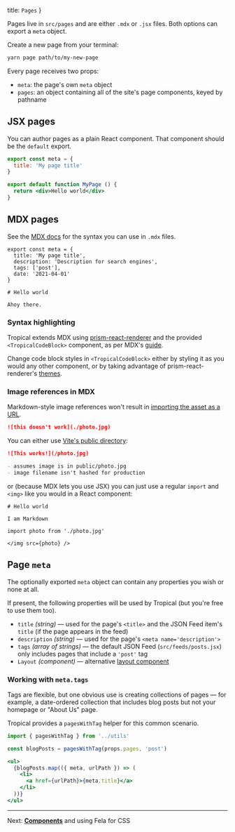   title: `Pages`
}

Pages live in `src/pages` and are either `.mdx` or `.jsx` files. Both options can export a `meta` object.

Create a new page from your terminal:

```bash
yarn page path/to/my-new-page
```

Every page receives two props:

- `meta`: the page's own `meta` object
- `pages`: an object containing all of the site's page components, keyed by pathname

## JSX pages

You can author pages as a plain React component. That component should be the `default` export.

```jsx
export const meta = {
  title: 'My page title'
}

export default function MyPage () {
  return <div>Hello world</div>
}
```

## MDX pages

See the [MDX docs](https://mdxjs.com/) for the syntax you can use in `.mdx` files.

```
export const meta = {
  title: 'My page title',
  description: 'Description for search engines',
  tags: ['post'],
  date: '2021-04-01'
}

# Hello world

Ahoy there.
```

### Syntax highlighting

Tropical extends MDX using [prism-react-renderer](https://github.com/FormidableLabs/prism-react-renderer) and the provided `<TropicalCodeBlock>` component, as per MDX's [guide](https://mdxjs.com/guides/syntax-highlighting).

Change code block styles in `<TropicalCodeBlock>` either by styling it as you would any other component, or by taking advantage of prism-react-renderer's [themes](https://github.com/FormidableLabs/prism-react-renderer#theming).

### Image references in MDX

Markdown-style image references won't result in [importing the asset as a URL](https://vitejs.dev/guide/assets.html#importing-asset-as-url).

```markdown
![this doesn't work](./photo.jpg)
```

You can either use [Vite's public directory](https://vitejs.dev/guide/assets.html#the-public-directory):

```markdown
![This works!](/photo.jpg)

- assumes image is in public/photo.jpg
- image filename isn't hashed for production
```

or (because MDX lets you use JSX) you can just use a regular `import` and `<img>` like you would in a React component:

```
# Hello world

I am Markdown

import photo from './photo.jpg'

</img src={photo} />
```

## Page `meta`

The optionally exported `meta` object can contain any properties you wish or none at all.

If present, the following properties will be used by Tropical (but you're free to use them too).

- `title` *(string)* — used for the page's `<title>` and the JSON Feed item's `title` (if the page appears in the feed)
- `description` *(string)* — used for the page's `<meta name='description'>`
- `tags` *(array of strings)* — the default JSON Feed (`src/feeds/posts.jsx`) only includes pages that include a `'post'` tag
- `Layout` *(component)* — alternative [layout component](/docs/layouts)

### Working with `meta.tags`

Tags are flexible, but one obvious use is creating collections of pages — for example, a date-ordered collection that includes blog posts but not your homepage or "About Us" page.

Tropical provides a `pagesWithTag` helper for this common scenario.

```jsx
import { pagesWithTag } from '../utils'

const blogPosts = pagesWithTag(props.pages, 'post')

<ul>
  {blogPosts.map(({ meta, urlPath }) => (
    <li>
      <a href={urlPath}>{meta.title}</a>
    </li>
  ))}
</ul>
```

---

Next: [**Components**](/docs/components) and using Fela for CSS
